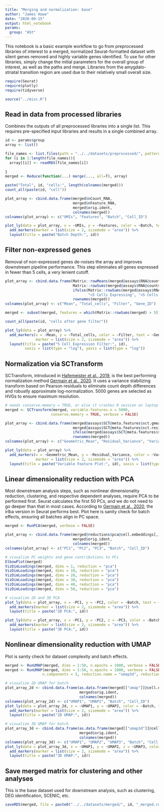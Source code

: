 ```yaml
---
title: "Merging and normalization: base"
author: "James Howe"
date: "2020-09-15"
output: html_notebook
params:
  group: "ASt"
---
```


This notebook is a basic example workflow to go from preprocessed libraries of interest to a merged, normalized Seurat-formatted dataset with silent genes removed and highly variable genes identified. To use for other libraries, simply change the initial parameters for the overall group of interest, as well as the paths and merge. Libraries from the amygdalo-striatal transition region are used due to their relatively small overall size.

```r
require(Seurat)
require(plotly)
require(tidyverse)

source("../misc.R")
```

## Read in data from processed libraries

Combines the outputs of all preprocessed libraries into a single list. This requires pre-specified input libraries and results in a single combined array.

```r
id <- params$group
array <- list()

file_names <- list.files(path = "../../datasets/preprocessed/", pattern = "*.rds", full.names = TRUE)
for (i in 1:length(file_names)){
  array[[i]] <- readRDS(file_names[i])
  
}
merged <- Reduce(function(...) merge(..., all=T), array)

paste("Total", id, "cells:", length(colnames(merged)))
count_all(paste(id, "cell"))

plot_array <- cbind.data.frame(merged$nCount_RNA, 
                               merged$nFeature_RNA,
                               merged$orig.ident,
                               colnames(merged))
colnames(plot_array) <- c("UMIs", "Features", "Batch", "Cell_ID")

plot_ly(data = plot_array, x = ~UMIs, y = ~Features, color = ~Batch, text = ~Cell_ID) %>%
  add_markers(marker = list(size = 2, sizemode = "area")) %>%
  layout(title = paste("Batch Depth:", id))
```

## Filter non-expressed genes

Removal of non-expressed genes de-noises the array and improves downstream pipeline performance. This step eliminates all genes expressed in fewer than 5 cells, a very lenient cutoff.

```r
plot_array <- cbind.data.frame(Matrix::rowMeans(merged@assays$RNA@counts),
                               Matrix::rowSums(merged@assays$RNA@counts != 0),
                               ifelse(Matrix::rowSums(merged@assays$RNA@counts != 0) > 5, 
                                      "<5 Cells Expressing", ">5 Cells Expressing"),
                               rownames(merged))
colnames(plot_array) <- c("Mean", "Total_cells", "Filter", "Gene_ID")

merged <- subset(merged, features = which(Matrix::rowSums(merged) > 5))

count_all(paste(id, "cells after gene filter"))

plot_ly(data = plot_array) %>%
  add_markers(x = ~Mean, y = ~Total_cells, color = ~Filter, text = ~Gene_ID, 
              marker = list(size = 2, sizemode = "area")) %>%
  layout(title = paste("5 Cell Expression Filter:", id),
         xaxis = list(type = "log"), yaxis = list(type = "log"))
```

## Normalization via SCTransform

SCTransform, introduced in [Hafemeister et  al., 2019](https://genomebiology.biomedcentral.com/articles/10.1186/s13059-019-1874-1), is the best performing normalization method [Germain et al., 2020](https://genomebiology.biomedcentral.com/articles/10.1186/s13059-020-02136-7). It uses a variance stabilizing transform based on Pearson residuals to eliminate count depth differences and robustly approximate log-normalization. 5000 genes are selected as HVGs to ensure maximum resolution.

```r
# needs conserve.memory = TRUE, or else it crashes R session on laptop
merged <- SCTransform(merged, variable.features.n = 5000, 
                     conserve.memory = TRUE, verbose = FALSE)

plot_array <- cbind.data.frame(merged@assays$SCT@meta.features$sct.gmean,
                               merged@assays$SCT@meta.features$sct.residual_variance,
                               ifelse(merged@assays$SCT@meta.features$sct.variable, "Variable", "Non-variable"),
                               rownames(merged))
colnames(plot_array) <- c("Geometric_Mean", "Residual_Variance", "Variable_Feature", "Gene_ID")

plot_ly(data = plot_array) %>%
  add_markers(x = ~Geometric_Mean, y = ~Residual_Variance, color = ~Variable_Feature, text = ~Gene_ID, 
              marker = list(size = 2, sizemode = "area")) %>%
  layout(title = paste("Variable Feature Plot:", id), xaxis = list(type = "log"))
```

## Linear dimensionality reduction with PCA

Most downstream analysis steps, such as nonlinear dimensionality reduction, clustering, and respective dependent analyses, require PCA to be performed first. Seurat calculates the first 50 PCs, and we do not need to go deeper than that in most cases. According to [Germain et al., 2020](https://genomebiology.biomedcentral.com/articles/10.1186/s13059-020-02136-7), the irlba version in Seurat performs best. Plot here is sanity check for batch effects, ensuring all batches align in PC space.

```r
merged <- RunPCA(merged, verbose = FALSE)

plot_array <- cbind.data.frame(merged@reductions$pca@cell.embeddings[,1:3], 
                               merged$orig.ident,
                               colnames(merged))
colnames(plot_array) <- c("PC1", "PC2", "PC3", "Batch", "Cell_ID")

# visualize PC weights and gene contributions to PCs
ElbowPlot(merged)
VizDimLoadings(merged, dims = 1, reduction = "pca")
VizDimLoadings(merged, dims = 10, reduction = "pca")
VizDimLoadings(merged, dims = 20, reduction = "pca")
VizDimLoadings(merged, dims = 30, reduction = "pca")
VizDimLoadings(merged, dims = 40, reduction = "pca")
VizDimLoadings(merged, dims = 50, reduction = "pca")

# visualize 2D and 3D PCA
plot_ly(data = plot_array, x = ~PC1, y = ~PC2, color = ~Batch, text = ~Cell_ID) %>%
  add_markers(marker = list(size = 2, sizemode = "area")) %>%
  layout(title = paste("2D PCA:", id))

plot_ly(data = plot_array, x = ~PC1, y = ~PC2, z = ~PC3, color = ~Batch, text = ~Cell_ID) %>%
  add_markers(marker = list(size = 2, sizemode = "area")) %>%
  layout(title = paste("3D PCA:", id))
```

## Nonlinear dimensionality reduction with UMAP

Plot is sanity check for dataset complexity and batch effects.

```r
merged <- RunUMAP(merged, dims = 1:50, n.epochs = 1000, verbose = FALSE)
merged <- RunUMAP(merged, dims = 1:50, n.epochs = 1000, verbose = FALSE,
                 n.components = 3, reduction.name = "umap3d", reduction.key = "UMAP3D_",)

# visualize 2D UMAP for batch
plot_array_2d <- cbind.data.frame(as.data.frame(merged[["umap"]]@cell.embeddings),
                                  merged$orig.ident,
                                  colnames(merged))
colnames(plot_array_2d) <- c("UMAP1", "UMAP2", "Batch", "Cell_ID")
plot_ly(data = plot_array_2d, x = ~UMAP1, y = ~UMAP2, color = ~Batch, text = ~Cell_ID) %>%
  add_markers(marker = list(size = 2, sizemode = "area")) %>%
  layout(title = paste("2D UMAP:", id))

# visualize 3D UMAP for batch
plot_array_3d <- cbind.data.frame(as.data.frame(merged[["umap3d"]]@cell.embeddings),
                                  merged$orig.ident,
                                  colnames(merged))
colnames(plot_array_3d) <- c("UMAP1", "UMAP2", "UMAP3", "Batch", "Cell_ID")
plot_ly(data = plot_array_3d, x = ~UMAP1, y = ~UMAP2, z = ~UMAP3, color = ~Batch, text = ~Cell_ID) %>%
  add_markers(marker = list(size = 2, sizemode = "area")) %>%
  layout(title = paste("3D UMAP:", id))
```

## Save merged matrix for clustering and other analyses

This is the base dataset used for downstream analysis, such as clustering, DEG identification, SCENIC, etc.

```r
saveRDS(merged, file = paste0("../../datasets/merged/", id, "_merged.rds"))
```